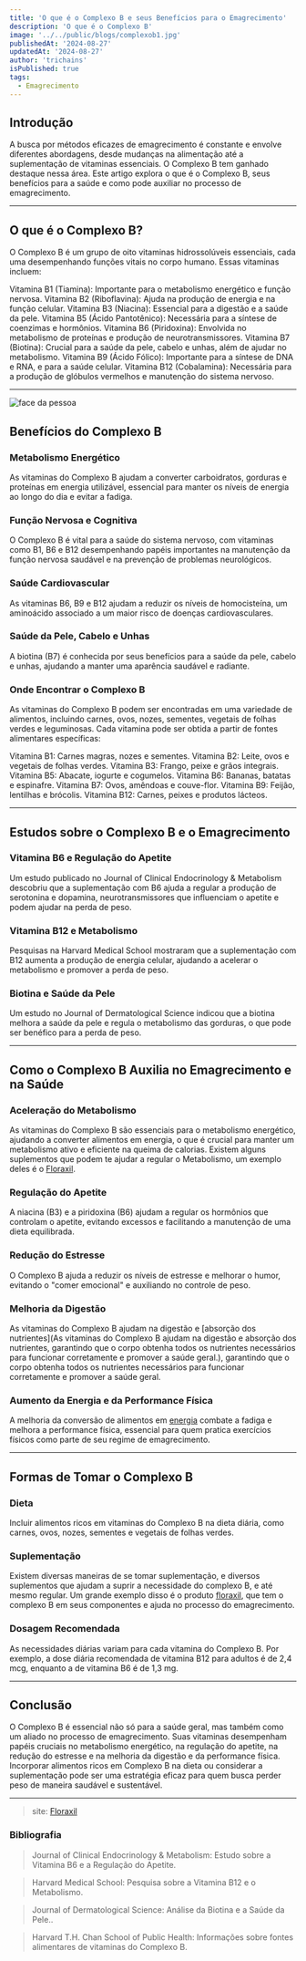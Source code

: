 ```yaml
---
title: 'O que é o Complexo B e seus Benefícios para o Emagrecimento'
description: 'O que é o Complexo B'
image: '../../public/blogs/complexob1.jpg'
publishedAt: '2024-08-27'
updatedAt: '2024-08-27'
author: 'trichains'
isPublished: true
tags:
  - Emagrecimento
---
```


## Introdução

A busca por métodos eficazes de emagrecimento é constante e envolve diferentes abordagens, desde mudanças na alimentação até a suplementação de vitaminas essenciais. O Complexo B tem ganhado destaque nessa área. Este artigo explora o que é o Complexo B, seus benefícios para a saúde e como pode auxiliar no processo de emagrecimento.

---

## O que é o Complexo B?

O Complexo B é um grupo de oito vitaminas hidrossolúveis essenciais, cada uma desempenhando funções vitais no corpo humano. Essas vitaminas incluem:

Vitamina B1 (Tiamina): Importante para o metabolismo energético e função nervosa.
Vitamina B2 (Riboflavina): Ajuda na produção de energia e na função celular.
Vitamina B3 (Niacina): Essencial para a digestão e a saúde da pele.
Vitamina B5 (Ácido Pantotênico): Necessária para a síntese de coenzimas e hormônios.
Vitamina B6 (Piridoxina): Envolvida no metabolismo de proteínas e produção de neurotransmissores.
Vitamina B7 (Biotina): Crucial para a saúde da pele, cabelo e unhas, além de ajudar no metabolismo.
Vitamina B9 (Ácido Fólico): Importante para a síntese de DNA e RNA, e para a saúde celular.
Vitamina B12 (Cobalamina): Necessária para a produção de glóbulos vermelhos e manutenção do sistema nervoso.

---

<div style={{ display: 'flex', justifyContent: 'center' }}>
  <Image
    src="/blog/blogs/complexob2.jpg"
    width={600}
    height={404}
    alt="face da pessoa"
  />
</div>


## Benefícios do Complexo B

### Metabolismo Energético

As vitaminas do Complexo B ajudam a converter carboidratos, gorduras e proteínas em energia utilizável, essencial para manter os níveis de energia ao longo do dia e evitar a fadiga.


### Função Nervosa e Cognitiva

O Complexo B é vital para a saúde do sistema nervoso, com vitaminas como B1, B6 e B12 desempenhando papéis importantes na manutenção da função nervosa saudável e na prevenção de problemas neurológicos.


### Saúde Cardiovascular

As vitaminas B6, B9 e B12 ajudam a reduzir os níveis de homocisteína, um aminoácido associado a um maior risco de doenças cardiovasculares.

### Saúde da Pele, Cabelo e Unhas

A biotina (B7) é conhecida por seus benefícios para a saúde da pele, cabelo e unhas, ajudando a manter uma aparência saudável e radiante.

### Onde Encontrar o Complexo B

As vitaminas do Complexo B podem ser encontradas em uma variedade de alimentos, incluindo carnes, ovos, nozes, sementes, vegetais de folhas verdes e leguminosas. Cada vitamina pode ser obtida a partir de fontes alimentares específicas:

Vitamina B1: Carnes magras, nozes e sementes.
Vitamina B2: Leite, ovos e vegetais de folhas verdes.
Vitamina B3: Frango, peixe e grãos integrais.
Vitamina B5: Abacate, iogurte e cogumelos.
Vitamina B6: Bananas, batatas e espinafre.
Vitamina B7: Ovos, amêndoas e couve-flor.
Vitamina B9: Feijão, lentilhas e brócolis.
Vitamina B12: Carnes, peixes e produtos lácteos.

---

## Estudos sobre o Complexo B e o Emagrecimento

### Vitamina B6 e Regulação do Apetite

Um estudo publicado no Journal of Clinical Endocrinology & Metabolism descobriu que a suplementação com B6 ajuda a regular a produção de serotonina e dopamina, neurotransmissores que influenciam o apetite e podem ajudar na perda de peso.

### Vitamina B12 e Metabolismo

Pesquisas na Harvard Medical School mostraram que a suplementação com B12 aumenta a produção de energia celular, ajudando a acelerar o metabolismo e promover a perda de peso.

### Biotina e Saúde da Pele

Um estudo no Journal of Dermatological Science indicou que a biotina melhora a saúde da pele e regula o metabolismo das gorduras, o que pode ser benéfico para a perda de peso.

---

## Como o Complexo B Auxilia no Emagrecimento e na Saúde

### Aceleração do Metabolismo

As vitaminas do Complexo B são essenciais para o metabolismo energético, ajudando a converter alimentos em energia, o que é crucial para manter um metabolismo ativo e eficiente na queima de calorias. Existem alguns suplementos que podem te ajudar a regular o Metabolismo, um exemplo deles é o [Floraxil](https://sevenpharma.com.br/produto/floraxil-3-frascos/).
 
### Regulação do Apetite

A niacina (B3) e a piridoxina (B6) ajudam a regular os hormônios que controlam o apetite, evitando excessos e facilitando a manutenção de uma dieta equilibrada.

### Redução do Estresse

O Complexo B ajuda a reduzir os níveis de estresse e melhorar o humor, evitando o "comer emocional" e auxiliando no controle de peso.

### Melhoria da Digestão

As vitaminas do Complexo B ajudam na digestão e [absorção dos nutrientes](As vitaminas do Complexo B ajudam na digestão e absorção dos nutrientes, garantindo que o corpo obtenha todos os nutrientes necessários para funcionar corretamente e promover a saúde geral.), garantindo que o corpo obtenha todos os nutrientes necessários para funcionar corretamente e promover a saúde geral.

### Aumento da Energia e da Performance Física

A melhoria da conversão de alimentos em [energia](https://pharmasix.com.br/blog/blogs/mantendo-a-energia) combate a fadiga e melhora a performance física, essencial para quem pratica exercícios físicos como parte de seu regime de emagrecimento.

---

## Formas de Tomar o Complexo B

### Dieta

Incluir alimentos ricos em vitaminas do Complexo B na dieta diária, como carnes, ovos, nozes, sementes e vegetais de folhas verdes.

### Suplementação

Existem diversas maneiras de se tomar suplementação, e diversos suplementos que ajudam a suprir a necessidade do complexo B, e até mesmo regular. Um grande exemplo disso é o produto [floraxil](https://sevenpharma.com.br/produto/floraxil-3-frascos/), que tem o complexo B em seus componentes e ajuda no processo do emagrecimento.

### Dosagem Recomendada

As necessidades diárias variam para cada vitamina do Complexo B. Por exemplo, a dose diária recomendada de vitamina B12 para adultos é de 2,4 mcg, enquanto a de vitamina B6 é de 1,3 mg.

---

## Conclusão

O Complexo B é essencial não só para a saúde geral, mas também como um aliado no processo de emagrecimento. Suas vitaminas desempenham papéis cruciais no metabolismo energético, na regulação do apetite, na redução do estresse e na melhoria da digestão e da performance física. Incorporar alimentos ricos em Complexo B na dieta ou considerar a suplementação pode ser uma estratégia eficaz para quem busca perder peso de maneira saudável e sustentável.

---

> site: [Floraxil](http://floraxil.com)


### Bibliografia

> Journal of Clinical Endocrinology & Metabolism: Estudo sobre a Vitamina B6 e a Regulação do Apetite.

> Harvard Medical School: Pesquisa sobre a Vitamina B12 e o Metabolismo.

> Journal of Dermatological Science: Análise da Biotina e a Saúde da Pele..

> Harvard T.H. Chan School of Public Health: Informações sobre fontes alimentares de vitaminas do Complexo B.


